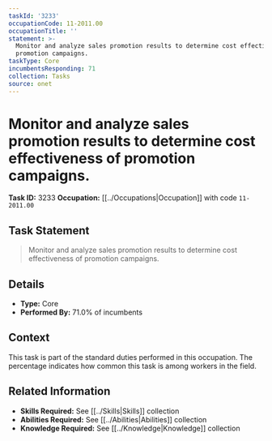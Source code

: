 ```yaml
---
taskId: '3233'
occupationCode: 11-2011.00
occupationTitle: ''
statement: >-
  Monitor and analyze sales promotion results to determine cost effectiveness of
  promotion campaigns.
taskType: Core
incumbentsResponding: 71
collection: Tasks
source: onet
---
```

# Monitor and analyze sales promotion results to determine cost effectiveness of promotion campaigns.

**Task ID:** 3233
**Occupation:** [[../Occupations|Occupation]] with code `11-2011.00`

## Task Statement

> Monitor and analyze sales promotion results to determine cost effectiveness of promotion campaigns.

## Details

- **Type:** Core
- **Performed By:** 71.0% of incumbents

## Context

This task is part of the standard duties performed in this occupation. The percentage indicates how common this task is among workers in the field.

## Related Information

- **Skills Required:** See [[../Skills|Skills]] collection
- **Abilities Required:** See [[../Abilities|Abilities]] collection
- **Knowledge Required:** See [[../Knowledge|Knowledge]] collection
